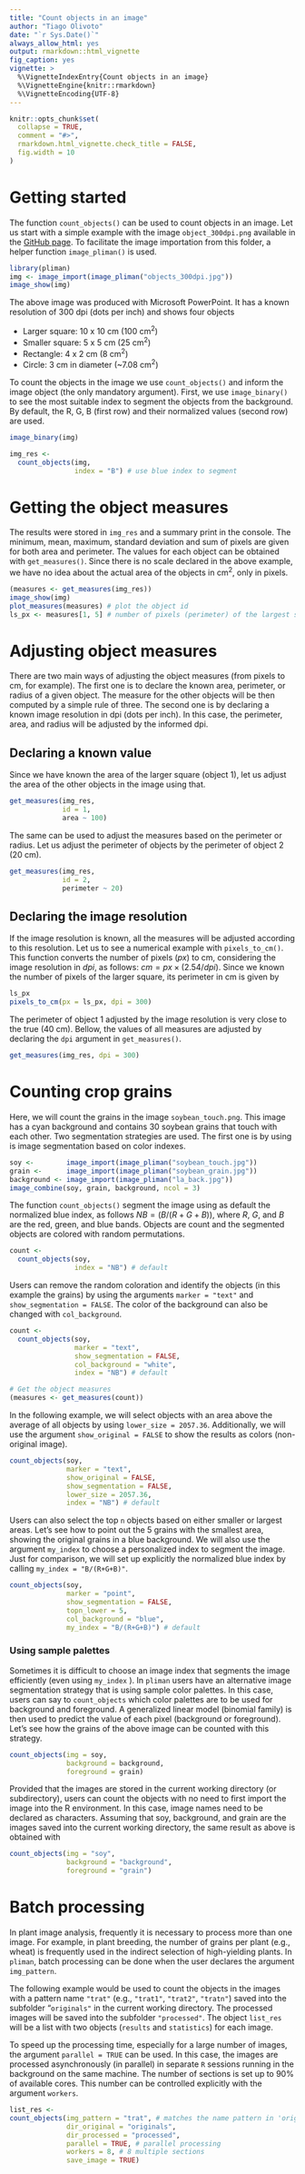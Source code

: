 ```yaml
---
title: "Count objects in an image"
author: "Tiago Olivoto"
date: "`r Sys.Date()`"
always_allow_html: yes
output: rmarkdown::html_vignette
fig_caption: yes
vignette: >
  %\VignetteIndexEntry{Count objects in an image}
  %\VignetteEngine{knitr::rmarkdown}
  %\VignetteEncoding{UTF-8}
---
```


```r
knitr::opts_chunk$set(
  collapse = TRUE,
  comment = "#>",
  rmarkdown.html_vignette.check_title = FALSE,
  fig.width = 10
)
```

# Getting started

The function `count_objects()` can be used to count objects in an image. Let us start with a simple example with the image `object_300dpi.png` available in the [GitHub page](https://github.com/TiagoOlivoto/pliman/tree/master/image_examples). To facilitate the image importation from this folder, a helper function `image_pliman()` is used.

```r
library(pliman)
img <- image_import(image_pliman("objects_300dpi.jpg"))
image_show(img)
```

The above image was produced with Microsoft PowerPoint. It has a known resolution of 300 dpi (dots per inch) and shows four objects

-   Larger square: 10 x 10 cm (100 cm^2^)
-   Smaller square: 5 x 5 cm (25 cm^2^)
-   Rectangle: 4 x 2 cm (8 cm^2^)
-   Circle: 3 cm in diameter (\~7.08 cm^2^)

To count the objects in the image we use `count_objects()` and inform the image object (the only mandatory argument). First, we use `image_binary()` to see the most suitable index to segment the objects from the background. By default, the R, G, B (first row) and their normalized values (second row) are used.

```r
image_binary(img)
```

```r
img_res <- 
  count_objects(img,
                index = "B") # use blue index to segment

```

# Getting the object measures

The results were stored in `img_res` and a summary print in the console. The minimum, mean, maximum, standard deviation and sum of pixels are given for both area and perimeter. The values for each object can be obtained with `get_measures()`. Since there is no scale declared in the above example, we have no idea about the actual area of the objects in cm^2^, only in pixels.

```r
(measures <- get_measures(img_res))
image_show(img)
plot_measures(measures) # plot the object id
ls_px <- measures[1, 5] # number of pixels (perimeter) of the largest square
```

# Adjusting object measures

There are two main ways of adjusting the object measures (from pixels to cm, for example). The first one is to declare the known area, perimeter, or radius of a given object. The measure for the other objects will be then computed by a simple rule of three. The second one is by declaring a known image resolution in dpi (dots per inch). In this case, the perimeter, area, and radius will be adjusted by the informed dpi. 

## Declaring a known value 
Since we have known the area of the larger square (object 1), let us adjust the area of the other objects in the image using that.

```r
get_measures(img_res,
             id = 1,
             area ~ 100)
```

The same can be used to adjust the measures based on the perimeter or radius. Let us adjust the perimeter of objects by the perimeter of object 2 (20 cm).

```r
get_measures(img_res,
             id = 2,
             perimeter ~ 20)
```

## Declaring the image resolution

If the image resolution is known, all the measures will be adjusted according to this resolution. Let us to see a numerical example with `pixels_to_cm()`. This function converts the number of pixels ($px$) to cm, considering the image resolution in $dpi$, as follows: $cm = px \times (2.54/dpi)$. Since we known the number of pixels of the larger square, its perimeter in cm is given by

```r
ls_px
pixels_to_cm(px = ls_px, dpi = 300)

```
The perimeter of object 1 adjusted by the image resolution is very close to the true (40 cm). Bellow, the values of all measures are adjusted by declaring the `dpi` argument in `get_measures()`.

```r
get_measures(img_res, dpi = 300)
```


# Counting crop grains 

Here, we will count the grains in the image `soybean_touch.png`. This image has a cyan background and contains 30 soybean grains that touch with each other. Two segmentation strategies are used. The first one is by using is image segmentation based on color indexes. 

```r
soy <-        image_import(image_pliman("soybean_touch.jpg"))
grain <-      image_import(image_pliman("soybean_grain.jpg"))
background <- image_import(image_pliman("la_back.jpg"))
image_combine(soy, grain, background, ncol = 3)
```

The function `count_objects()` segment the image using as default the normalized blue index, as follows $NB = (B/(R+G+B))$, where $R$, $G$, and $B$ are the red, green, and blue bands. Objects are count and the segmented objects are colored with random permutations.

```r
count <- 
  count_objects(soy,
                index = "NB") # default

```

Users can remove the random coloration and identify the objects (in this example the grains) by using the arguments `marker = "text"` and `show_segmentation = FALSE`. The color of the background can also be changed with `col_background`.

```r
count <- 
  count_objects(soy,
                marker = "text",
                show_segmentation = FALSE,
                col_background = "white",
                index = "NB") # default
```

```r
# Get the object measures
(measures <- get_measures(count))
```

In the following example, we will select objects with an area above the average of all objects by using `lower_size = 2057.36`. Additionally, we will use the argument `show_original = FALSE` to show the results as colors (non-original image).

```r
count_objects(soy,
              marker = "text",
              show_original = FALSE,
              show_segmentation = FALSE,
              lower_size = 2057.36,
              index = "NB") # default
```

Users can also select the top `n` objects based on either smaller or largest areas. Let's see how to point out the 5 grains with the smallest area, showing the original grains in a blue background. We will also use the argument `my_index` to choose a personalized index to segment the image. Just for comparison, we will set up explicitly the normalized blue index by calling `my_index = "B/(R+G+B)"`.

```r
count_objects(soy,
              marker = "point",
              show_segmentation = FALSE,
              topn_lower = 5,
              col_background = "blue",
              my_index = "B/(R+G+B)") # default
```


### Using sample palettes

Sometimes it is difficult to choose an image index that segments the image efficiently (even using `my_index` ). In `pliman` users have an alternative image segmentation strategy that is using sample color palettes. In this case, users can say to `count_objects` which color palettes are to be used for background and foreground. A generalized linear model (binomial family) is then used to predict the value of each pixel (background or foreground). Let's see how the grains of the above image can be counted with this strategy.

```r
count_objects(img = soy,
              background = background,
              foreground = grain)
```


Provided that the images are stored in the current working directory (or subdirectory), users can count the objects with no need to first import the image into the R environment. In this case, image names need to be declared as characters. Assuming that soy, background, and grain are the images saved into the current working directory, the same result as above is obtained with

```r
count_objects(img = "soy",
              background = "background",
              foreground = "grain")
```

# Batch processing
In plant image analysis, frequently it is necessary to process more than one image. For example, in plant breeding, the number of grains per plant (e.g., wheat) is frequently used in the indirect selection of high-yielding plants. In `pliman`, batch processing can be done when the user declares the argument `img_pattern`.

The following example would be used to count the objects in the images with a pattern name `"trat"` (e.g., `"trat1"`, `"trat2"`, `"tratn"`) saved into the subfolder "`originals"` in the current working directory. The processed images will be saved into the subfolder `"processed"`. The object `list_res` will be a list with two objects (`results` and `statistics`) for each image.

To speed up the processing time, especially for a large number of images, the argument `parallel = TRUE` can be used. In this case, the images are processed asynchronously (in parallel) in separate `R` sessions running in the background on the same machine. The number of sections is set up to 90% of available cores. This number can be controlled explicitly with the argument `workers`.

```r
list_res <- 
count_objects(img_pattern = "trat", # matches the name pattern in 'originals' subfolder
              dir_original = "originals",
              dir_processed = "processed",
              parallel = TRUE, # parallel processing
              workers = 8, # 8 multiple sections
              save_image = TRUE)
```



